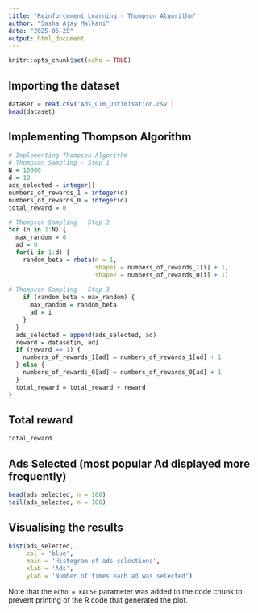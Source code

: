 ```yaml
---
title: "Reinforcement Learning - Thompson Algorithm"
author: "Sasha Ajay Malkani"
date: "2025-06-25"
output: html_document
---
```


```r
knitr::opts_chunk$set(echo = TRUE)
```

## Importing the dataset

```r
dataset = read.csv('Ads_CTR_Optimisation.csv')
head(dataset)

```

## Implementing Thompson Algorithm

```r
# Implementing Thompson Algorithm
# Thompson Sampling - Step 1
N = 10000
d = 10
ads_selected = integer()
numbers_of_rewards_1 = integer(d)
numbers_of_rewards_0 = integer(d)
total_reward = 0

# Thompson Sampling - Step 2
for (n in 1:N) {
  max_random = 0
  ad = 0
  for(i in 1:d) {
    random_beta = rbeta(n = 1,
                        shape1 = numbers_of_rewards_1[i] + 1,
                        shape2 = numbers_of_rewards_0[i] + 1)
   
# Thompson Sampling - Step 3
    if (random_beta > max_random) {
      max_random = random_beta
      ad = i
    }
  }
  ads_selected = append(ads_selected, ad)
  reward = dataset[n, ad]
  if (reward == 1) {
    numbers_of_rewards_1[ad] = numbers_of_rewards_1[ad] + 1
  } else {
    numbers_of_rewards_0[ad] = numbers_of_rewards_0[ad] + 1
  }
  total_reward = total_reward + reward
}

```

## Total reward

```r
total_reward

```

## Ads Selected (most popular Ad displayed more frequently)

```r
head(ads_selected, n = 100)
tail(ads_selected, n = 100)

```

## Visualising the results

```r
hist(ads_selected,
     col = 'blue',
     main = 'Histogram of ads selections',
     xlab = 'Ads',
     ylab = 'Number of times each ad was selected')
```




Note that the `echo = FALSE` parameter was added to the code chunk to prevent printing of the R code that generated the plot.
